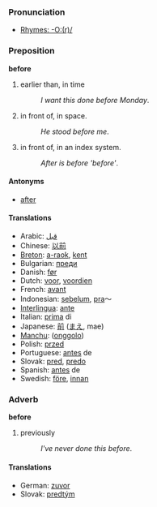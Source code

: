 ===Pronunciation===
*[[Rhymes:English:-O:(r)/|Rhymes: -O:(r)/]]

=== Preposition ===
'''before'''

#earlier than, in time
#:''I want this done before Monday''.
#in front of, in space.
#:''He stood before me''.
#in front of, in an index system.
#:''After is before 'before' ''.

====Antonyms====
*[[after]]

==== Translations ====
*Arabic: [[قبل]]
*Chinese: [[以前]]
*[[Breton]]: [[a-raok]], [[kent]]
*Bulgarian: [[преди]]
*Danish: [[før]]
*Dutch: [[voor]], [[voordien]]
*French: [[avant]]
*Indonesian: [[belum|sebelum]], [[pra]]～
*[[Interlingua]]: [[ante]]
*Italian: [[prima]] di
*Japanese: [[前]] ([[まえ]], mae)
*[[Manchu]]: ([[onggolo]])
*Polish: [[przed]]
*Portuguese: [[antes]] de
*Slovak: [[pred#Slovak|pred]], [[predo#Slovak|predo]]
*Spanish: [[antes]] de
*Swedish: [[före]], [[innan]]

===Adverb===
'''before'''

#previously
#:''I've never done this before''.

==== Translations ====
*German: [[zuvor]]
*Slovak: [[predtým]]